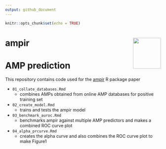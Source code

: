 ```yaml
---
output: github_document
---
```


```r
knitr::opts_chunk$set(echo = TRUE)
```

# ampir <a href='https://github.com/Legana/ampir'><img src="figures/ampir_hex.png" width="90" align="right" height="100" /></a>

# AMP prediction

This repository contains code used for the [ampir](https://github.com/Legana/ampir) R package paper 

* `01_collate_databases.Rmd`
  + combines AMPs obtained from online AMP databases for positive training set
* `02_create_model.Rmd`
  + trains and tests the ampir model
* `03_benchmark_auroc.Rmd` 
  + benchmarks ampir against multiple AMP predictors and makes a combined ROC curve plot
* `04_alpha_prcurve.Rmd` 
  + creates the alpha curve and also combines the ROC curve plot to make Figure1


